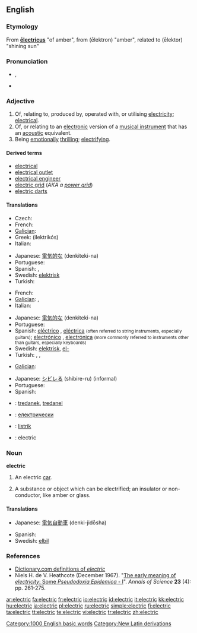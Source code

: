 ==English==

===Etymology===
From {{NL.}} '''[[electricus|ēlectricus]]''' "of amber", from {{AGr.}}  '''{{polytonic|[[ἤλεκτρον]]}}''' (ēlektron) "amber", related to '''{{polytonic|[[ἠλέκτωρ]]}}''' (ēlektor) "shining sun"

===Pronunciation===
*{{IPA|/ɪˈlɛktɹɪk/}}, {{SAMPA|/I"lEktrIk/}}
*{{audio|en-us-electric.ogg|Audio (US)}}

===Adjective===
{{en-adj|-}}

# Of, relating to, produced by, operated with, or utilising [[electricity]]; [[electrical]].
# Of, or relating to an [[electronic]] version of a [[musical instrument]] that has an [[acoustic]] equivalent.
# Being [[emotionally]] [[thrilling]]; [[electrifying]].

====Derived terms====
* [[electrical]]
* [[electrical outlet]]
* [[electrical engineer]]
* [[electric grid]] (''AKA a [[power grid]]'')
* [[electric darts]]

====Translations====
{{trans-top|electrical}}
* Czech: {{t+|cs|elektrický|m}}
* French: {{t-|fr|électrique}}
* [[Galician]]: {{t-|gl|eléctrico|xs=Galician}} {{m}}
* Greek: {{t|el|ηλεκτρικός|m|sc=Grek}} (ilektrikós)
* Italian: {{t+|it|elettrico|m}}
{{trans-mid}}
* Japanese: [[電気的な]] (denkiteki-na)
* Portuguese: {{t-|pt|elétrico}}
* Spanish: {{t+|es|eléctrico|m}}, {{t-|es|eléctrica|f}}
* Swedish: [[elektrisk]]
* Turkish: {{t-|tr|elektrikli}}
{{trans-bottom}}

{{trans-top|electronic (musical instrument)}}
* French: {{t-|fr|électrique}}
* [[Galician]]: {{t-|gl|eléctrico|xs=Galician}} {{m}}, {{t-|gl|eléctrica|xs=Galician}} {{f}}
* Italian: {{t+|it|elettronico|m}}
{{trans-mid}}
* Japanese: [[電気的な]] (denkiteki-na)
* Portuguese: {{t-|pt|elétrico}}
* Spanish: [[eléctrico]] {{m}}, [[eléctrica]] {{f}} <small>(often referred to string instruments, especially guitars)</small>; [[electrónico]] {{m}}, [[electrónica]] {{f}} <small>(more commonly referred to instruments other than guitars, especially keyboards)</small>
* Swedish: [[elektrisk]], [[el-]]
* Turkish: {{t-|tr|elektrikli}}, {{t+|tr|elektrik}}, {{t-|tr|elektro-}}
{{trans-bottom}}

{{trans-top|emotionally thrilling}}
* [[Galician]]: {{t-|gl|electrizante|xs=Galician}}
{{trans-mid}}
* Japanese: [[シビレる]] (shibire-ru) (informal)
* Portuguese: {{t-|pt|eletrizante}}
* Spanish: {{t-|es|electrizante}}
{{trans-bottom}}

{{checktrans-top}}
*{{ttbc|Breton}}: [[tredanek]], [[tredanel]]
*{{ttbc|Bulgarian}}: [[електрически]]
*{{ttbc|Indonesian}}: [[listrik]]
*{{ttbc|Interlingua}}: electric
{{trans-bottom}}

===Noun===
'''electric'''

# {{rare}} An electric [[car]].
# {{archaic}} A substance or object which can be electrified; an insulator or non-conductor, like amber or glass.

====Translations====
{{trans-top|electric car}}
* Japanese: [[電気自動車]] (denki-jidōsha)
{{trans-mid}}
* Spanish: {{t-|es|coche eléctrico|m}}
* Swedish: [[elbil]]
{{trans-bottom}}

===References===
{{R:Webster 1828}}
{{R:Webster 1913}}
* [http://dictionary.reference.com/browse/electric Dictionary.com definitions of ''electric'']
* Niels H. de V. Heathcote (December 1967). "[http://dx.doi.org/10.1080/00033796700203316 The early meaning of ''electricity'': Some ''Pseudodoxia Epidemica'' - I]". ''Annals of Science'' '''23''' (4): pp. 261-275.

[[Category:1000 English basic words]]
[[Category:New Latin derivations]]

[[ar:electric]]
[[fa:electric]]
[[fr:electric]]
[[io:electric]]
[[id:electric]]
[[it:electric]]
[[kk:electric]]
[[hu:electric]]
[[ja:electric]]
[[pl:electric]]
[[ru:electric]]
[[simple:electric]]
[[fi:electric]]
[[ta:electric]]
[[tt:electric]]
[[te:electric]]
[[vi:electric]]
[[tr:electric]]
[[zh:electric]]